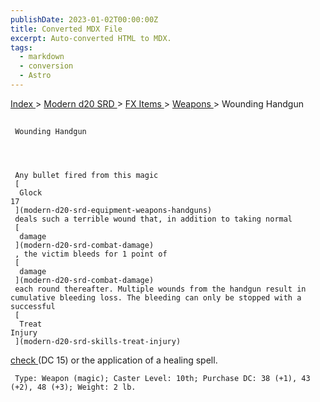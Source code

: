 ```yaml
---
publishDate: 2023-01-02T00:00:00Z
title: Converted MDX File
excerpt: Auto-converted HTML to MDX.
tags:
  - markdown
  - conversion
  - Astro
---
```


[
Index
](-index) >
[
Modern d20 SRD
](modern-d20-srd-index) >
[
FX Items
](modern-d20-srd-fx-items-index) >
[
Weapons
](modern-d20-srd-fx-items-weapons) > Wounding Handgun

##

     Wounding Handgun




     Any bullet fired from this magic
     [
      Glock
    17
     ](modern-d20-srd-equipment-weapons-handguns)
     deals such a terrible wound that, in addition to taking normal
     [
      damage
     ](modern-d20-srd-combat-damage)
     , the victim bleeds for 1 point of
     [
      damage
     ](modern-d20-srd-combat-damage)
     each round thereafter. Multiple wounds from the handgun result in cumulative bleeding loss. The bleeding can only be stopped with a successful
     [
      Treat
    Injury
     ](modern-d20-srd-skills-treat-injury)

[
check
](modern-d20-srd-skills-skill-basics-php#skill-check-index)
(DC 15) or the application of a healing spell.

     Type: Weapon (magic); Caster Level: 10th; Purchase DC: 38 (+1), 43 (+2), 48 (+3); Weight: 2 lb.

